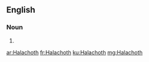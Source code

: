 ==English==

===Noun===
{{head|en|noun plural form}}

# {{plural of|Halacha|lang=en}}

[[ar:Halachoth]]
[[fr:Halachoth]]
[[ku:Halachoth]]
[[mg:Halachoth]]